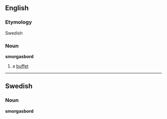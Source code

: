 ==English==
===Etymology===
Swedish
===Noun===
'''smorgasbord'''

# a [[buffet]]

----

==Swedish==
===Noun===
'''smorgasbord'''